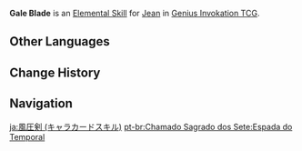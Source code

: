 {{About|the Character Card Skill for [[Genius Invokation TCG]]|the Playable Character Talent|Gale Blade}}
{{Genius Invokation TCG Skill Infobox
|title      = Gale Blade
|image      = Gale Blade Character Card Skill.png
|type       = Elemental Skill
|character  = Jean
|element    = Anemo
|matching   = 3
|effect     = Deals 3 {{Color|Anemo DMG}}, the target is forcibly switched to the next character.
|order      = 2
}}
'''Gale Blade''' is an [[Character Card Elemental Skill|Elemental Skill]] for [[Jean (Character Card)|Jean]] in [[Genius Invokation TCG]].

==Other Languages==
{{Other Languages|Transclude=Gale Blade}}

==Change History==
{{Change History|3.3}}

==Navigation==
{{Genius Invokation TCG Skill Navbox|Jean}}

[[ja:風圧剣 (キャラカードスキル)]]
[[pt-br:Chamado Sagrado dos Sete:Espada do Temporal]]